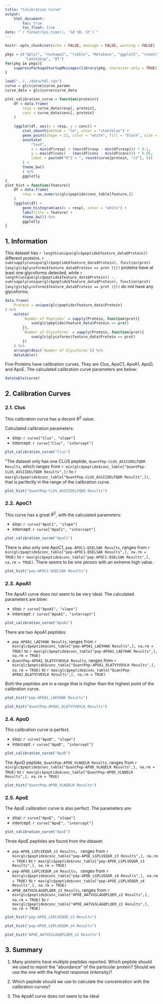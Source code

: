 ```yaml
---
title: "Calibration Curve"
output: 
    html_document:
        toc: true
        toc_float: true
date: "`r format(Sys.time(), '%d %B, %Y')`"
---
```


```r
knitr::opts_chunk$set(echo = FALSE, message = FALSE, warning = FALSE)
```


```r
pkgs = c("dplyr", "reshape2", "tibble", "Metabase", "ggplot2", "readxl", "plotly",
         "latex2exp", "DT")
for(pkg in pkgs){
    suppressPackageStartupMessages(library(pkg, character.only = TRUE))
}
```

```r
load("../../data/hdl.rda")
curve = glc$curve$curve_params
curve_data = glc$curve$curve_data
```

```r
plot_calibration_curve = function(protein){
    df = data.frame(
        resp = curve_data$resp[, protein],
        conc = curve_data$conc[, protein]
    )
    
    (ggplot(df, aes(x = resp, y = conc)) +
        stat_smooth(method = "lm", color = "steelblue") +
        geom_point(shape = 21, color = "white", fill = "black", size = 2) +
        annotate(
            "text",
            x = min(df$resp) + (max(df$resp - min(df$resp))) * 0.1,
            y = max(df$conc) - (max(df$conc - min(df$conc))) * 0.05,
            label = paste0("R^2 = ", round(curve[protein, "r2"], 5))
        ) +
        theme_bw()
        ) %>%
        ggplotly
}
plot_hist = function(feature){
    df = data.frame(
        resp = as.numeric(glc$peptide$conc_table[feature,])
    )
    (ggplot(df) +
        geom_histogram(aes(x = resp), color = "white") +
        labs(title = feature) +
        theme_bw()) %>%
        ggplotly
}
```


## 1. Information

This dataset has `r length(unique(glc$peptide$feature_data$Protein))` different proteins. `r sum(sapply(unique(glc$peptide$feature_data$Protein), function(prot){any(glc$glycoforms$feature_data$Protein == prot )}))` proteins have at least one glycoforms detected, while `r length(unique(glc$peptide$feature_data$Protein)) - sum(sapply(unique(glc$peptide$feature_data$Protein), function(prot){any(glc$glycoforms$feature_data$Protein == prot )}))` do not have any glycoforms.

```r
data.frame(
    Protein = unique(glc$peptide$feature_data$Protein)
) %>%
    mutate(
        `Number of Peptides` = sapply(Protein, function(prot){
            sum(glc$peptide$feature_data$Protein == prot)
        }),
        `Number of Glycoforms` = sapply(Protein, function(prot){
            sum(glc$glycoforms$feature_data$Protein == prot)
        })
    ) %>%
    arrange(desc(`Number of Glycoforms`)) %>%
    datatable()
```

Five Proteins have calibration curves. They are Clus, ApoC1, ApoA1, ApoD, and ApoE. The calculated calibration curve parameters are below:

```r
datatable(curve)
```


## 2. Calibration Curves

### 2.1. Clus

This calibration curve has a decent $R^2$ value. 

Calculated calibration parameters:

+ slop: `r curve["Clus", "slope"]`
+ intercept: `r curve["Clus", "intercept"]`

```r
plot_calibration_curve("Clus")
```

"The dataset only has one CLUS peptide, `QuantPep-CLUS_ASSIIDELFQDR Results`, which ranges from `r min(glc$peptide$conc_table["QuantPep-CLUS_ASSIIDELFQDR Results",])` to `r max(glc$peptide$conc_table["QuantPep-CLUS_ASSIIDELFQDR Results",])`, that is perfectly in the range of the calibration curve.

```r
plot_hist("QuantPep-CLUS_ASSIIDELFQDR Results")
```

### 2.2. ApoC1

This curve has a great $R^2$, with the calculated parameters:

+ slop: `r curve["ApoC1", "slope"]`
+ intercept: `r curve["ApoC1", "intercept"]`

```r
plot_calibration_curve("ApoC1")
```

There is also only one ApoC1, `pep-APOC1-QSELSAK Results`, ranges from `r min(glc$peptide$conc_table["pep-APOC1-QSELSAK Results",], na.rm = TRUE)` to `r max(glc$peptide$conc_table["pep-APOC1-QSELSAK Results",], na.rm = TRUE)`. There seems to be one person with an extreme high value.

```r
plot_hist("pep-APOC1-QSELSAK Results")
```

### 2.3. ApoA1

The ApoA1 curve does not seem to be very ideal. The calculated parameters are blow:

+ slop: `r curve["ApoA1", "slope"]`
+ intercept: `r curve["ApoA1", "intercept"]`


```r
plot_calibration_curve("ApoA1")
```

There are two ApoA1 peptides:

+ `pep-APOA1_LAEYHAK Results`, ranges from `r min(glc$peptide$conc_table["pep-APOA1_LAEYHAK Results",], na.rm = TRUE)` to `r max(glc$peptide$conc_table["pep-APOA1_LAEYHAK Results",], na.rm = TRUE)`
+ `QuantPep-APOA1_DLATVYVDVLK Results`, ranges from `r min(glc$peptide$conc_table["QuantPep-APOA1_DLATVYVDVLK Results",], na.rm = TRUE)` to `r max(glc$peptide$conc_table["QuantPep-APOA1_DLATVYVDVLK Results",], na.rm = TRUE)`

Both the peptides are in a range that is higher than the highest point of the calibration curve.

```r
plot_hist("pep-APOA1_LAEYHAK Results")
```

```r
plot_hist("QuantPep-APOA1_DLATVYVDVLK Results")
```

### 2.4. ApoD

This calibration curve is perfect.

+ slop: `r curve["ApoD", "slope"]`
+ intercept: `r curve["ApoD", "intercept"]`

```r
plot_calibration_curve("ApoD")
```

The ApoD peptide, `QuantPep-APOD_VLNQELR Results`, ranges from `r min(glc$peptide$conc_table["QuantPep-APOD_VLNQELR Results",], na.rm = TRUE)` to `r max(glc$peptide$conc_table["QuantPep-APOD_VLNQELR Results",], na.rm = TRUE)`

```r
plot_hist("QuantPep-APOD_VLNQELR Results")
```


### 2.5. ApoE

The ApoE calibration curve is also perfect. The parameters are:

+ slop: `r curve["ApoE", "slope"]`
+ intercept: `r curve["ApoE", "intercept"]`


```r
plot_calibration_curve("ApoE")
```

Three ApoE peptides are found from the dataset:

+ `pep-APOE_LGPLVEQGR_z3 Results`， ranges from `r min(glc$peptide$conc_table["pep-APOE_LGPLVEQGR_z3 Results",], na.rm = TRUE)` to `r max(glc$peptide$conc_table["pep-APOE_LGPLVEQGR_z3 Results",], na.rm = TRUE)`
+ `pep-APOE_LGPLVEQGR_z4 Results`， ranges from `r min(glc$peptide$conc_table["pep-APOE_LGPLVEQGR_z4 Results",], na.rm = TRUE)` to `r max(glc$peptide$conc_table["pep-APOE_LGPLVEQGR_z4 Results",], na.rm = TRUE)`
+ `APOE_AATVGSLAGQPLQER_z2 Results`, ranges from `r min(glc$peptide$conc_table["APOE_AATVGSLAGQPLQER_z2 Results",], na.rm = TRUE)` to `r max(glc$peptide$conc_table["APOE_AATVGSLAGQPLQER_z2 Results",], na.rm = TRUE)`

```r
plot_hist("pep-APOE_LGPLVEQGR_z3 Results")
```

```r
plot_hist("pep-APOE_LGPLVEQGR_z4 Results")
```

```r
plot_hist("APOE_AATVGSLAGQPLQER_z2 Results")
```


## 3. Summary

1. Many proteins have multiple peptides reported. Which peptide should we used to report the "abundance" of the particular protein? Should we use the one with the highest response (intensity)?

2. Which peptide should we use to calculate the concentration with the calibration curves?

3. The ApoA1 curve does not seem to be ideal 